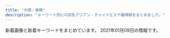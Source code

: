 ```yaml
---
title: "大塚・巣鴨"
description: "キーワード別にの巨乳アジアン・チャイナエステ嬢情報をまとめました。"
---
```


新着画像と新着キーワードをまとめています。
2021年01月09日の情報です。

<DmmAffiliateIns />
<KeywordTable
  shops={
    [
    {
        "name": "SAKURA \u30ea\u30e9\u30af\u30bc\u30fc\u30b7\u30e7\u30f3",
        "url": "https://sakura.aoaoeo.com/",
        "station": "JR\u5927\u585a\u99c5\u5317\u53e3",
        "img_links": [
            "https://sakura.aoaoeo.com/wp-content/uploads/2019/06/7865421saku.jpg",
            "https://sakura.aoaoeo.com/wp-content/uploads/2020/01/2111saku.jpg",
            "https://sakura.aoaoeo.com/wp-content/themes/este/img/1.jpg",
            "https://sakura.aoaoeo.com/wp-content/themes/este/img/top-img01c.png",
            "https://sakura.aoaoeo.com/wp-content/themes/este/img/call.png",
            "https://sakura.aoaoeo.com/wp-content/themes/este/img/tel_footer.png",
            "https://sakura.aoaoeo.com/wp-content/themes/este/img/tel_header.png",
            "https://sakura.aoaoeo.com/wp-content/uploads/2019/06/4321saku.jpg",
            "https://sakura.aoaoeo.com/wp-content/themes/este/img/top-img01d.png",
            "https://sakura.aoaoeo.com/wp-content/themes/este/img/3.jpg",
            "https://sakura.aoaoeo.com/wp-content/themes/este/img/top-img01.png",
            "https://sakura.aoaoeo.com/wp-content/themes/este/img/top-img02.png",
            "https://sakura.aoaoeo.com/wp-content/themes/este/img/top-img03.png",
            "https://sakura.aoaoeo.com/wp-content/themes/este/img/4.jpg",
            "https://sakura.aoaoeo.com/wp-content/uploads/2019/06/4312saku.jpg",
            "https://sakura.aoaoeo.com/wp-content/themes/este/img/2.jpg",
            "https://sakura.aoaoeo.com/wp-content/themes/este/img/top-img05.png",
            "https://sakura.aoaoeo.com/wp-content/uploads/2019/06/87651saku.jpg"
        ],
        "keywords": {
            "E": 10,
            "D": 8
        }
    },
    {
        "keywords": {},
        "img_links": [
            "http://www.relax-luck.work/images/news_t.jpg",
            "http://www.relax-luck.work/img/erika1.jpg",
            "http://www.relax-luck.work/sp/images/ta.png",
            "http://www.relax-luck.work/images/rec1.jpg",
            "http://www.relax-luck.work/sp/img/erika2.jpg",
            "http://www.relax-luck.work/images/2.jpg",
            "http://www.relax-luck.work/images/head.jpg",
            "http://www.relax-luck.work/images/tr.jpg",
            "http://www.relax-luck.work/images/1.jpg",
            "http://www.relax-luck.work/images/ac1.jpg",
            "http://www.relax-luck.work/images/staff_t.jpg",
            "http://www.relax-luck.work/images/ta.jpg",
            "http://www.relax-luck.work/img/siori1.jpg",
            "http://www.relax-luck.work/img/miho1.jpg",
            "http://www.relax-luck.work/sp/images/staff_t.jpg",
            "http://www.relax-luck.work/sp/img/miho1.jpg",
            "http://www.relax-luck.work/images/sm.jpg",
            "http://www.relax-luck.work/sp/images/ac1.jpg",
            "http://www.relax-luck.work/sp/images/ac1.png",
            "http://www.relax-luck.work/sp/img/siori2.jpg",
            "http://www.relax-luck.work/img/sizuka2.jpg",
            "http://www.relax-luck.work/images/int2.png",
            "http://www.relax-luck.work/sp/staff/sizuka.jpg",
            "http://www.relax-luck.work/sp/img/siori1.jpg",
            "http://www.relax-luck.work/sp/img/erika1.jpg",
            "http://www.relax-luck.work/sp/images/tel.png",
            "http://www.relax-luck.work/img/siori2.jpg",
            "http://www.relax-luck.work/images/3.jpg",
            "http://www.relax-luck.work/images/interior_t.jpg",
            "http://www.relax-luck.work/images/rec2.jpg",
            "http://www.relax-luck.work/sp/img/miho2.jpg",
            "http://www.relax-luck.work/sp/staff/miho.jpg",
            "http://www.relax-luck.work/sp/staff/erika.jpg",
            "http://www.relax-luck.work/sp/images/int2.png",
            "http://www.relax-luck.work/sp/images/sys.png",
            "http://www.relax-luck.work/sp/images/rec1.jpg",
            "http://www.relax-luck.work/sp/images/rec2.jpg",
            "http://www.relax-luck.work/sp/menu/top.jpg",
            "http://www.relax-luck.work/sp/images/footer.jpg",
            "http://www.relax-luck.work/images/4.jpg",
            "http://www.relax-luck.work/sp/images/interior_t.jpg",
            "http://www.relax-luck.work/sp/images/news.jpg",
            "http://www.relax-luck.work/img/sizuka1.jpg",
            "http://www.relax-luck.work/sp/img/sizuka1.jpg",
            "http://www.relax-luck.work/img/erika2.jpg",
            "http://www.relax-luck.work/img/miho2.jpg",
            "http://www.relax-luck.work/sp/staff/siori.jpg",
            "http://www.relax-luck.work/sp/images/head.jpg",
            "http://www.relax-luck.work/sp/images/int1.png",
            "http://www.relax-luck.work/sp/img/sizuka2.jpg",
            "http://www.relax-luck.work/images/int1.png",
            "http://www.relax-luck.work/sp/menu/staff.jpg",
            "http://www.relax-luck.work/images/sys.png"
        ],
        "url": "http://www.relax-luck.work/",
        "station": "JR\u5de3\u9d28\u99c5\u6b63\u9762\u53e3",
        "name": "Relax Luck"
    },
    {
        "station": "JR\u99d2\u8fbc\u99c5\u5357\u53e3",
        "url": "http://iyashinomori.oks.bz/",
        "name": "\u7652\u3057\u306e\u68ee",
        "keywords": {},
        "img_links": [
            "http://iyashinomori.oks.bz/photos/sites/72/2020/10/2020101903342723.jpg",
            "http://iyashinomori.oks.bz/images/mobile.jpg",
            "http://iyashinomori.oks.bz/images/s_staff.png",
            "http://iyashinomori.oks.bz/images/room4.jpg",
            "http://iyashinomori.oks.bz/photos/sites/72/2020/10/2020101903203761.jpg",
            "http://iyashinomori.oks.bz/images/bj3.jpg",
            "http://iyashinomori.oks.bz/images/room2.jpg",
            "http://iyashinomori.oks.bz/images/top.jpg",
            "http://iyashinomori.oks.bz/images/room1.jpg",
            "http://iyashinomori.oks.bz/images/bj2.jpg",
            "http://iyashinomori.oks.bz/images/room3.jpg",
            "http://iyashinomori.oks.bz/photos/sites/72/2020/10/2020101903314523.jpg",
            "http://iyashinomori.oks.bz/photos/sites/72/2020/10/2020101903314625.jpg",
            "http://iyashinomori.oks.bz/photos/sites/72/2020/10/2020101903314748.jpg",
            "http://iyashinomori.oks.bz/images/s_news.jpg"
        ]
    },
    {
        "name": "\u30b9\u30c8\u30fc\u30ea\u30fc",
        "url": "http://www.ko-story.com/",
        "station": "JR\u99d2\u8fbc\u99c5\u5357\u53e3",
        "keywords": {
            "89": 2,
            "88": 6,
            "D": 8
        },
        "img_links": [
            "http://www.ko-story.com/css/nav/nav-005.jpg",
            "http://www.ko-story.com/css/top01-left03.jpg",
            "http://www.ko-story.com/css/top01-left02.jpg",
            "http://www.ko-story.com/css/nav/nav-002.jpg",
            "http://www.ko-story.com/css/staff/staff-012-b.jpg",
            "http://www.ko-story.com/css/staff/staff-0013-a.jpg",
            "http://www.ko-story.com/css/nav/nav-004.jpg",
            "http://www.ko-story.com/css/osusume-013.jpg",
            "http://www.ko-story.com/css/staff/staff-014-b.jpg",
            "http://www.ko-story.com/css/top01-left01.png",
            "http://www.ko-story.com/css/main-girl02.png",
            "http://www.ko-story.com/css/staff/staff-010-b.jpg",
            "http://www.ko-story.com/css/nav/nav-003.jpg",
            "http://www.ko-story.com/css/tel01.png",
            "http://www.ko-story.com/css/staff/staff-014-a.jpg",
            "http://www.ko-story.com/css/nav/nav-006.jpg",
            "http://www.ko-story.com/css/main-staff03.jpg",
            "http://www.ko-story.com/css/staff/staff-012-a.jpg",
            "http://www.ko-story.com/css/staff/staff-0013-b.jpg",
            "http://www.ko-story.com/css/head-change.jpg",
            "http://www.ko-story.com/css/staff/staff-010-a.jpg",
            "http://www.ko-story.com/css/osusume-0014a.jpg",
            "http://www.ko-story.com/css/nav/nav-001.jpg",
            "http://www.ko-story.com/css/nav/nav-007.jpg",
            "http://www.ko-story.com/css/main-staff01.jpg",
            "http://www.ko-story.com/css/osusume-011.jpg"
        ]
    },
    {
        "keywords": {
            "86": 24,
            "83": 6,
            "E": 6,
            "87": 6,
            "85": 18,
            "C": 30,
            "D": 42
        },
        "name": "RelaCute no.1\u30fb\u30ea\u30e9\u30ad\u30e5\u30fc\u30c8 no.1",
        "url": "http://mermaid.tyo.ac/",
        "station": "\u897f\u5de3\u9d28\u99c5A3",
        "img_links": [
            "http://mermaid.tyo.ac/photos/sites/9/2021/01/2021010607373428.jpg",
            "http://mermaid.tyo.ac/photos/sites/9/2020/07/2020070504014156.jpg",
            "http://mermaid.tyo.ac/photos/sites/9/2020/07/2020070504013841.jpg",
            "http://mermaid.tyo.ac/images/themes/blue/mobile.jpg",
            "http://mermaid.tyo.ac/images/themes/blue/s_ranking.png",
            "http://mermaid.tyo.ac/photos/sites/9/2021/01/2021010607193192.jpg",
            "http://mermaid.tyo.ac/images/themes/blue/no1.png",
            "http://mermaid.tyo.ac/photos/sites/9/2020/07/2020070504012584.jpg",
            "http://mermaid.tyo.ac/photos/sites/9/2020/07/2020070504014471.jpg",
            "http://mermaid.tyo.ac/images/themes/blue/no2.png",
            "http://mermaid.tyo.ac/images/themes/blue/r3.jpg",
            "http://mermaid.tyo.ac/photos/sites/9/2020/07/2020070504013427.jpg",
            "http://mermaid.tyo.ac/photos/sites/9/2021/01/2021010607193459.jpg",
            "http://mermaid.tyo.ac/images/room3.jpg",
            "http://mermaid.tyo.ac/photos/sites/9/2021/01/2021010607374728.jpg",
            "http://mermaid.tyo.ac/photos/sites/9/2021/01/2021010607193226.jpg",
            "http://mermaid.tyo.ac/images/themes/blue/s_link.png",
            "http://mermaid.tyo.ac/images/themes/blue/line.png",
            "http://mermaid.tyo.ac/photos/sites/9/2020/07/202007050401424.jpg",
            "http://mermaid.tyo.ac/photos/sites/9/2020/07/2020070504013325.jpg",
            "http://mermaid.tyo.ac/photos/sites/9/2020/07/2020070504013943.jpg",
            "http://mermaid.tyo.ac/photos/sites/9/2020/07/2020070504014544.jpg",
            "http://mermaid.tyo.ac/photos/sites/9/2020/07/2020070504013573.jpg",
            "http://mermaid.tyo.ac/photos/sites/9/2020/07/2020070504012859.jpg",
            "http://mermaid.tyo.ac/photos/sites/9/2020/07/2020070504013113.jpg",
            "http://mermaid.tyo.ac/images/themes/blue/s_zysx.png",
            "http://mermaid.tyo.ac/photos/sites/9/2020/07/2020070504012720.jpg",
            "http://mermaid.tyo.ac/photos/sites/9/2021/01/2021010607375590.jpg",
            "http://mermaid.tyo.ac/images/room4.jpg",
            "http://mermaid.tyo.ac/photos/sites/9/2020/07/202007050401371.jpg",
            "http://mermaid.tyo.ac/images/room2.jpg",
            "http://mermaid.tyo.ac/photos/sites/9/2021/01/202101060719336.jpg",
            "http://mermaid.tyo.ac/photos/sites/9/2021/01/2021010607374113.jpg",
            "http://mermaid.tyo.ac/images/themes/blue/s_staff.png",
            "http://mermaid.tyo.ac/photos/sites/9/2021/01/2021010607193228.jpg",
            "http://mermaid.tyo.ac/images/themes/blue/s_newface.png",
            "http://mermaid.tyo.ac/images/room1.jpg",
            "http://mermaid.tyo.ac/photos/sites/9/2020/07/2020070504014629.jpg",
            "http://mermaid.tyo.ac/images/themes/blue/s_pickup.png",
            "http://mermaid.tyo.ac/images/themes/blue/s_news.png",
            "http://mermaid.tyo.ac/photos/sites/9/2020/07/2020070504013051.jpg"
        ]
    },
    {
        "img_links": [
            "http://rin-este.info/wp-content/themes/este/img/top-img01.png",
            "http://rin-este.info/wp-content/uploads/2018/01/1saijojsaiosa.jpg",
            "http://rin-este.info/wp-content/uploads/2017/12/shaujsialskas.jpg",
            "http://rin-este.info/wp-content/themes/este/img/1.jpg",
            "http://rin-este.info/wp-content/themes/este/img/3.jpg",
            "http://rin-este.info/wp-content/themes/este/img/4.jpg",
            "http://rin-este.info/wp-content/themes/este/img/2.jpg",
            "http://rin-este.info/wp-content/uploads/2018/01/3sjaioaoisaas.jpg",
            "http://rin-este.info/wp-content/uploads/2018/01/jsioaioasoai.jpg",
            "http://rin-este.info/wp-content/uploads/2017/12/00002101021.jpg",
            "http://rin-este.info/wp-content/themes/este/img/tel.png",
            "http://rin-este.info/wp-content/uploads/2017/12/0000000000.jpg",
            "http://rin-este.info/wp-content/themes/este/img/call.png",
            "http://rin-este.info/wp-content/uploads/2017/12/sajioaioaa1.jpg",
            "http://rin-este.info/wp-content/uploads/2017/12/0006.jpg"
        ],
        "station": "JR\u5927\u585a\u99c5\u5357\u53e3",
        "url": "http://rin-este.info/",
        "keywords": {
            "D": 16,
            "C": 4,
            "E": 3,
            "F": 4
        },
        "name": "\u51db\u82b1 \u308a\u3093\u304b"
    },
    {
        "keywords": {
            "E": 7,
            "C": 3,
            "D": 14
        },
        "img_links": [
            "http://ko-relax.info/wp-content/themes/este/img/top-img02.png",
            "http://ko-relax.info/wp-content/uploads/2020/06/44.jpg",
            "http://ko-relax.info/wp-content/uploads/2017/12/jsioajioaos1.jpg",
            "http://ko-relax.info/wp-content/themes/este/img/top-img03.png",
            "http://ko-relax.info/wp-content/uploads/2020/06/11.jpg",
            "http://ko-relax.info/wp-content/themes/este/img/1.jpg",
            "http://ko-relax.info/wp-content/uploads/2017/12/jsioajoiaas12.jpg",
            "http://ko-relax.info/wp-content/uploads/2020/06/55.jpg",
            "http://ko-relax.info/wp-content/uploads/2020/06/33.jpg",
            "http://ko-relax.info/wp-content/themes/este/img/top-img01.png",
            "http://ko-relax.info/wp-content/themes/este/img/tel.png",
            "http://ko-relax.info/wp-content/themes/este/img/call.png",
            "http://ko-relax.info/wp-content/uploads/2020/06/22.jpg"
        ],
        "url": "http://ko-relax.info/",
        "name": "\u3066\u3082\u307f\u3084",
        "station": "JR\u99d2\u8fbc\u99c5\u6771\u53e3"
    },
    {
        "img_links": [
            "http://es-romance.work/_src/50927114/wechatimg1613.jpg",
            "http://es-romance.work/_src/50572196/wechatimg401_20201111115842621.jpg",
            "http://es-romance.work/_src/50572175/navinavi_01.png",
            "http://es-romance.work/_src/50572199/wechatimg403_20201111115842580.jpg",
            "http://es-romance.work/_src/50927258/wechatimg1613.jpg",
            "http://es-romance.work/_src/51012032/wechatimg26_20201216144753104.jpg",
            "http://es-romance.work/_src/50572204/wechatimg401_20201111115842621.jpg",
            "http://es-romance.work/_src/50801631/wechatimg1562.jpg",
            "http://es-romance.work/_src/50801632/wechatimg1562.jpg",
            "http://es-romance.work/_src/51012031/wechatimg29_20201216144753098.jpg",
            "http://es-romance.work/_src/50801637/wechatimg1561.jpg",
            "http://es-romance.work/_src/51012034/wechatimg26_20201216144753104.jpg",
            "http://es-romance.work/_src/50801636/wechatimg1561.jpg",
            "http://es-romance.work/_src/50572185/slider3_20201209160139119.jpg",
            "http://es-romance.work/_src/51012028/wechatimg28_20201216144753096.jpg",
            "http://es-romance.work/_src/50801638/wechatimg1561.jpg",
            "http://es-romance.work/_src/51012026/wechatimg28_20201216144753096.jpg",
            "http://es-romance.work/_src/50927122/wechatimg1613.jpg",
            "http://es-romance.work/_src/50906836/wechatimg1563.jpg",
            "http://es-romance.work/_src/51012023/wechatimg26_20201216144753104.jpg",
            "http://es-romance.work/_src/50572186/slider1_20201209160139057.jpg",
            "http://es-romance.work/_src/50572197/wechatimg401_20201111115842621.jpg",
            "http://es-romance.work/_src/50572198/wechatimg403_20201111115842580.jpg",
            "http://es-romance.work/_src/50927123/wechatimg1619.jpg",
            "http://es-romance.work/_src/50927124/wechatimg1619.jpg",
            "http://es-romance.work/_src/50927127/wechatimg1478.jpg",
            "http://es-romance.work/_src/50572170/slider5_20201209160139125.jpg",
            "http://es-romance.work/_src/50572130/wechatimg198_20190126093224863.jpg",
            "http://es-romance.work/_src/50927121/wechatimg1613.jpg",
            "http://es-romance.work/_src/50906837/wechatimg1563.jpg",
            "http://es-romance.work/_src/51012033/wechatimg26_20201216144753104.jpg",
            "http://es-romance.work/_src/51012027/wechatimg28_20201216144753096.jpg",
            "http://es-romance.work/_src/50572184/slider2_20201209160139115.jpg",
            "http://es-romance.work/_src/50801641/wechatimg1562.jpg",
            "http://es-romance.work/_src/51012166/wechatimg28_20201216144753096.jpg",
            "http://es-romance.work/_src/50572128/_k3_4082.jpg",
            "http://es-romance.work/_src/50572179/cam.jpg",
            "http://es-romance.work/_src/50572177/navinavi_02.png",
            "http://es-romance.work/_src/50927126/wechatimg1478.jpg",
            "http://es-romance.work/_src/50572193/wechatimg402.jpg",
            "http://es-romance.work/_src/50572192/wechatimg402.jpg",
            "http://es-romance.work/_src/50572200/wechatimg403_20201111115842580.jpg",
            "http://es-romance.work/_src/50927125/wechatimg1619.jpg",
            "http://es-romance.work/_src/50906838/wechatimg1563.jpg",
            "http://es-romance.work/_src/50572203/wechatimg401_20201111115842621.jpg",
            "http://es-romance.work/_src/50572195/wechatimg401_20201111115842621.jpg",
            "http://es-romance.work/_src/50927128/wechatimg1478.jpg",
            "http://es-romance.work/_src/50801639/wechatimg1562.jpg",
            "http://es-romance.work/_src/50572194/wechatimg402.jpg",
            "http://es-romance.work/_src/50801640/wechatimg1562.jpg",
            "http://es-romance.work/_src/51012029/wechatimg29_20201216144753098.jpg",
            "http://es-romance.work/_src/51012030/wechatimg29_20201216144753098.jpg",
            "http://es-romance.work/_src/50927120/wechatimg1613.jpg",
            "http://es-romance.work/_src/50572180/cam.jpg",
            "http://es-romance.work/_src/51012024/wechatimg29_20201216144753098.jpg"
        ],
        "url": "http://es-romance.work/",
        "keywords": {},
        "name": "\u304a\u5e30\u308aBABY",
        "station": "JR\u5de3\u9d28\u99c5\u6b63\u9762\u53e3"
    },
    {
        "url": "http://www.nekochan.masg.info/",
        "keywords": {
            "81": 1,
            "87": 1,
            "88": 3,
            "C": 1,
            "D": 3,
            "90": 1,
            "E": 2
        },
        "station": "JR\u99d2\u8fbc\u99c5\u6771\u53e3",
        "name": "\u306d\u3053\u3061\u3083\u3093",
        "img_links": [
            "http://www.nekochan.masg.info/files/002.jpg",
            "http://www.nekochan.masg.info/images/tel.jpg",
            "http://www.nekochan.masg.info/files/006.jpg",
            "http://www.nekochan.masg.info/images/staff_t.jpg",
            "http://www.nekochan.masg.info/images/interior_t.jpg",
            "http://www.nekochan.masg.info/files/004.jpg",
            "http://www.nekochan.masg.info/images/int2.jpg",
            "http://www.nekochan.masg.info/files/001.jpg",
            "http://www.nekochan.masg.info/files/001-02.jpg",
            "http://www.nekochan.masg.info/files/004-02.jpg",
            "http://www.nekochan.masg.info/images/head.jpg",
            "http://www.nekochan.masg.info/images/int1.jpg",
            "http://www.nekochan.masg.info/files/002-02.jpg",
            "http://www.nekochan.masg.info/images/sys.jpg",
            "http://www.nekochan.masg.info/files/003.jpg",
            "http://www.nekochan.masg.info/images/news.jpg",
            "http://www.nekochan.masg.info/images/mobile.jpg",
            "http://www.nekochan.masg.info/files/005.jpg",
            "http://www.nekochan.masg.info/files/006-02.jpg",
            "http://www.nekochan.masg.info/files/003-02.jpg",
            "http://www.nekochan.masg.info/files/005-02.jpg"
        ]
    },
    {
        "name": "\u3046\u3055\u304e",
        "keywords": {
            "85": 2,
            "D": 4,
            "86": 2
        },
        "station": "JR\u99d2\u8fbc\u99c5\u5317\u53e3",
        "url": "http://koukou.ests.co/",
        "img_links": [
            "http://koukou.a1.jps.cm/upload/sites/26/2020/10/202010230133115-350x467.jpg",
            "http://koukou.a1.jps.cm/upload/sites/26/2020/07/2020071510180978-200x268.jpg",
            "http://koukou.ests.co/images/staff_line.jpg",
            "http://koukou.ests.co/images/pick.jpg",
            "http://koukou.ests.co/images/link_line.jpg",
            "http://koukou.a1.jps.cm/upload/sites/26/2020/08/2020082905031069-200x268.jpg",
            "http://koukou.a1.jps.cm/upload/sites/26/2020/08/2020080301274439-350x467.jpg",
            "http://koukou.a1.jps.cm/upload/sites/26/2020/08/2020082905031069-350x467.jpg",
            "http://koukou.ests.co/images/acc2.jpg",
            "http://koukou.ests.co/images/news.jpg",
            "http://koukou.ests.co/images/acc1.jpg",
            "http://koukou.a1.jps.cm/upload/sites/26/2020/08/2020080301274439-200x268.jpg",
            "http://koukou.a1.jps.cm/upload/sites/26/2020/07/2020071510180978-350x467.jpg",
            "http://koukou.ests.co/images/mobile.jpg",
            "http://koukou.ests.co/images/top.jpg",
            "http://koukou.ests.co/images/acc4.jpg",
            "http://koukou.a1.jps.cm/upload/sites/26/2020/10/202010230133115-200x268.jpg",
            "http://koukou.ests.co/images/bjs3.jpg",
            "http://koukou.ests.co/images/acc3.jpg"
        ]
    },
    {
        "img_links": [
            "https://koi-relax.tokyo/wp-content/themes/este/img/top-img03d.png",
            "https://koi-relax.tokyo/wp-content/themes/este/img/tel.png",
            "https://koi-relax.tokyo/wp-content/themes/este/img/3.jpg",
            "https://koi-relax.tokyo/wp-content/themes/este/img/4.jpg",
            "https://koi-relax.tokyo/wp-content/uploads/2018/12/876543567890a.jpg",
            "https://koi-relax.tokyo/wp-content/uploads/2020/01/9tfuygihojsa.jpg",
            "https://koi-relax.tokyo/wp-content/themes/este/img/tel01.png",
            "https://koi-relax.tokyo/wp-content/uploads/2020/01/9rtfytughisa.jpg",
            "https://koi-relax.tokyo/wp-content/themes/este/img/top-img051.png",
            "https://koi-relax.tokyo/wp-content/uploads/2020/01/9saviyaa.jpg",
            "https://koi-relax.tokyo/wp-content/uploads/2019/12/warestdyfu.jpg",
            "https://koi-relax.tokyo/wp-content/themes/este/img/2.jpg",
            "https://koi-relax.tokyo/wp-content/uploads/2019/12/wearstdyfu.jpg",
            "https://koi-relax.tokyo/wp-content/uploads/2020/01/9ertsdyfugi.jpg",
            "https://koi-relax.tokyo/wp-content/themes/este/img/top-img02.png",
            "https://koi-relax.tokyo/wp-content/themes/este/img/top-img04.png",
            "https://koi-relax.tokyo/wp-content/themes/este/img/1.jpg",
            "https://koi-relax.tokyo/wp-content/uploads/2020/07/34567281.jpg",
            "https://koi-relax.tokyo/wp-content/uploads/2019/12/wearsdtiuyt.jpg",
            "https://koi-relax.tokyo/wp-content/themes/este/img/top-img01.png",
            "https://koi-relax.tokyo/wp-content/uploads/2019/12/aewrstdyfu.jpg"
        ],
        "url": "https://koi-relax.tokyo/",
        "name": "\u604b",
        "keywords": {
            "D": 15,
            "\u30bb\u30af\u30b7\u30fc": 2,
            "C": 3,
            "E": 6
        },
        "station": "JR\u5de3\u9d28\u99c5"
    },
    {
        "img_links": [
            "http://relax-orange.work/img/s5.jpg",
            "http://relax-orange.work/i/img/kanban.jpg",
            "http://relax-orange.work/i/img/s3.jpg",
            "http://relax-orange.work/img/m4.png",
            "http://relax-orange.work/img/sta1.jpg",
            "http://relax-orange.work/img/mobile-botton-0.png",
            "http://relax-orange.work/i/img/r3.jpg",
            "http://relax-orange.work/img/st1.jpg",
            "http://relax-orange.work/img/m30.png",
            "http://relax-orange.work/img/m60.png",
            "http://relax-orange.work/img/m5.png",
            "http://relax-orange.work/img/m6.png",
            "http://relax-orange.work/i/img/s1.jpg",
            "http://relax-orange.work/img/sta5.jpg",
            "http://relax-orange.work/img/m2.png",
            "http://relax-orange.work/i/img/acc.jpg",
            "http://relax-orange.work/img/m20.png",
            "http://relax-orange.work/img/st3.jpg",
            "http://relax-orange.work/i/img/r1.jpg",
            "http://relax-orange.work/img/st2.jpg",
            "http://relax-orange.work/img/m1.png",
            "http://relax-orange.work/img/m50.png",
            "http://relax-orange.work/i/img/s2.jpg",
            "http://relax-orange.work/img/sta3.jpg",
            "http://relax-orange.work/i/img/s5.jpg",
            "http://relax-orange.work/img/s1.jpg",
            "http://relax-orange.work/img/m3.png",
            "http://relax-orange.work/img/s2.jpg",
            "http://relax-orange.work/img/kanban.jpg",
            "http://relax-orange.work/img/nos.jpg",
            "http://relax-orange.work/img/st5.jpg",
            "http://relax-orange.work/i/img/sta5.jpg",
            "http://relax-orange.work/i/img/r2.jpg",
            "http://relax-orange.work/img/m40.png",
            "http://relax-orange.work/img/s3.jpg",
            "http://relax-orange.work/img/sta2.jpg",
            "http://relax-orange.work/i/img/r4.jpg"
        ],
        "url": "http://relax-orange.work/",
        "keywords": {
            "86": 4,
            "85": 3,
            "88": 3,
            "C": 14,
            "87": 3,
            "D": 4,
            "E": 3
        },
        "name": "\u30aa\u30ec\u30f3\u30b8",
        "station": "JR\u5de3\u9d28\u99c5\u5317\u53e3"
    },
    {
        "keywords": {},
        "url": "http://airelax.xyz/",
        "station": "\u5411\u539f\u99c5",
        "name": "\u611b",
        "img_links": [
            "http://airelax.xyz/images/6.jpg",
            "http://airelax.xyz/img/yoko1.jpg",
            "http://airelax.xyz/images/line.png",
            "http://airelax.xyz/images/sys1.png",
            "http://airelax.xyz/images/int1.png",
            "http://airelax.xyz/images/head.jpg",
            "http://airelax.xyz/images/4.jpg",
            "http://airelax.xyz/img/rina1.jpg",
            "http://airelax.xyz/img/yuri1.jpg",
            "http://airelax.xyz/images/1.jpg",
            "http://airelax.xyz/img/miho1.jpg",
            "http://airelax.xyz/images/2.jpg",
            "http://airelax.xyz/images/3.jpg",
            "http://airelax.xyz/images/int2.png",
            "http://airelax.xyz/images/staff_t.png",
            "http://airelax.xyz/img/ayaka1.jpg",
            "http://airelax.xyz/images/newface.jpg",
            "http://airelax.xyz/img/mai1.jpg",
            "http://airelax.xyz/images/7.jpg",
            "http://airelax.xyz/images/info.jpg",
            "http://airelax.xyz/images/5.jpg",
            "http://airelax.xyz/images/interior_t.png",
            "http://airelax.xyz/img/hitomi1.jpg"
        ]
    },
    {
        "img_links": [
            "http://rinpa-awa.info/wp/wp-content/themes/Butterfly2_ver_1_3/images/room/2.jpg",
            "http://rinpa-awa.info/wp/wp-content/uploads/2019/10/erastrdyfugihojp.jpg",
            "http://rinpa-awa.info/wp/wp-content/uploads/2019/12/rstdyfugiho.jpg",
            "http://rinpa-awa.info/wp/wp-content/uploads/2020/08/67543567a.jpg",
            "http://rinpa-awa.info/wp/wp-content/uploads/2019/12/trdyfugi.jpg",
            "http://rinpa-awa.info/wp/wp-content/themes/Butterfly2_ver_1_3/images/room/4.jpg",
            "http://rinpa-awa.info/wp/wp-content/uploads/2020/06/fcgvhbjsa.jpg",
            "http://rinpa-awa.info/wp/wp-content/themes/Butterfly2_ver_1_3/event/top-img02.png",
            "http://rinpa-awa.info/wp/wp-content/themes/Butterfly2_ver_1_3/images/room/3.jpg",
            "http://rinpa-awa.info/wp/wp-content/uploads/2019/12/rdtfyugh.jpg",
            "http://rinpa-awa.info/wp/wp-content/uploads/2020/08/31222kasaoa.jpg",
            "http://rinpa-awa.info/wp/wp-content/uploads/2020/08/8765421.jpg",
            "http://rinpa-awa.info/wp/wp-content/uploads/2019/10/estrdyfugihoi.jpg",
            "http://rinpa-awa.info/wp/wp-content/uploads/2020/08/7865432f.jpg",
            "http://rinpa-awa.info/wp/wp-content/uploads/2019/10/estrdyfugiho.jpg",
            "http://rinpa-awa.info/wp/wp-content/themes/Butterfly2_ver_1_3/images/call.png",
            "http://rinpa-awa.info/wp/wp-content/uploads/2019/08/sdrtaytfuygihoi.jpg",
            "http://rinpa-awa.info/wp/wp-content/uploads/2019/12/srtdyfu.jpg",
            "http://rinpa-awa.info/wp/wp-content/themes/Butterfly2_ver_1_3/images/room/1.jpg",
            "http://rinpa-awa.info/wp/wp-content/uploads/2017/04/a.png",
            "http://rinpa-awa.info/wp/wp-content/themes/Butterfly2_ver_1_3/event/top-img01.png",
            "http://rinpa-awa.info/wp/wp-content/uploads/2019/09/setrdytfuygiuo.jpg",
            "http://rinpa-awa.info/wp/wp-content/uploads/2019/12/arstdyfu.jpg",
            "http://rinpa-awa.info/wp/wp-content/uploads/2017/05/d.png",
            "http://rinpa-awa.info/wp/wp-content/uploads/2019/12/esrtdyfugih.jpg",
            "http://rinpa-awa.info/wp/wp-content/uploads/2019/12/aewrestdyfu.jpg",
            "http://rinpa-awa.info/wp/wp-content/uploads/2019/12/erstdyfu.jpg",
            "http://rinpa-awa.info/wp/wp-content/uploads/2019/10/1setrdyfugiho.jpg",
            "http://rinpa-awa.info/wp/wp-content/uploads/2019/10/erstdfyguhijok.jpg",
            "http://rinpa-awa.info/wp/wp-content/uploads/2019/12/srdtyfugih.jpg",
            "http://rinpa-awa.info/wp/wp-content/uploads/2017/04/c.png",
            "http://rinpa-awa.info/wp/wp-content/uploads/2019/12/waerstdyfu.jpg",
            "http://rinpa-awa.info/wp/wp-content/uploads/2019/11/satfuygihkl.jpg",
            "http://rinpa-awa.info/wp/wp-content/uploads/2017/04/b.png",
            "http://rinpa-awa.info/wp/wp-content/uploads/2019/09/estdryfugi.jpg",
            "http://rinpa-awa.info/wp/wp-content/themes/Butterfly2_ver_1_3/event/top-img10.jpg",
            "http://rinpa-awa.info/wp/wp-content/uploads/2019/09/sdrftuygiho.jpg",
            "http://rinpa-awa.info/wp/wp-content/themes/Butterfly2_ver_1_3/images/tel.png"
        ],
        "name": "\u99a8-\u304b\u304a\u308a-",
        "keywords": {
            "D": 46
        },
        "url": "http://rinpa-awa.info/",
        "station": "JR\u5927\u585a\u99c5\u5317\u53e3"
    },
    {
        "url": "http://www.townnet.ne.jp/myondon/",
        "name": "\u660e\u6d1e",
        "station": "JR\u5927\u585a\u99c5\u5317\u53e3",
        "keywords": {},
        "img_links": [
            "http://www.townnet.ne.jp/myondon/top/staff/img/bb.jpg",
            "http://www.townnet.ne.jp/myondon/top/view/img/s_09.jpg",
            "http://www.townnet.ne.jp/myondon/top/view/img/s_06.jpg",
            "http://www.townnet.ne.jp/myondon/img/img_02.jpg",
            "http://www.townnet.ne.jp/myondon/top/view/img/s_01.jpg",
            "http://www.townnet.ne.jp/myondon/top/view/img/s_07.jpg",
            "http://www.townnet.ne.jp/myondon/top/staff/img/kaori_1.jpg",
            "http://www.townnet.ne.jp/myondon/top/staff/img/jun2.jpg",
            "http://www.townnet.ne.jp/myondon/top/view/img/s_04.jpg",
            "http://www.townnet.ne.jp/myondon/top/view/img/s_12.jpg",
            "http://www.townnet.ne.jp/myondon/top/view/img/s_03.jpg",
            "http://www.townnet.ne.jp/myondon/top/view/img/s_10.jpg",
            "http://www.townnet.ne.jp/myondon/top/staff/img/hal.jpg",
            "http://www.townnet.ne.jp/myondon/top/view/img/s_02.jpg",
            "http://www.townnet.ne.jp/myondon/top/view/img/s_11.jpg",
            "http://www.townnet.ne.jp/myondon/top/img/information.jpg",
            "http://www.townnet.ne.jp/myondon/top/img/net1.jpg",
            "http://www.townnet.ne.jp/myondon/top/view/img/s_08.jpg",
            "http://www.townnet.ne.jp/myondon/top/system/img/net.jpg",
            "http://www.townnet.ne.jp/myondon/top/staff/img/kaori.jpg",
            "http://www.townnet.ne.jp/myondon/top/system/img/price.jpg",
            "http://www.townnet.ne.jp/myondon/top/view/img/v_08.jpg",
            "http://www.townnet.ne.jp/myondon/top/view/img/v_07.jpg",
            "http://www.townnet.ne.jp/myondon/top/view/img/v_01.jpg",
            "http://www.townnet.ne.jp/myondon/top/view/img/v_02.jpg",
            "http://www.townnet.ne.jp/myondon/top/view/img/s_05.jpg",
            "http://www.townnet.ne.jp/myondon/top/staff/img/g_6576.jpg",
            "http://www.townnet.ne.jp/myondon/top/view/img/v_03.jpg",
            "http://www.townnet.ne.jp/myondon/top/view/img/v_04.jpg",
            "http://www.townnet.ne.jp/myondon/top/view/img/v_06.jpg",
            "http://www.townnet.ne.jp/myondon/top/view/img/v_05.jpg",
            "http://www.townnet.ne.jp/myondon/top/staff/img/aya.jpg",
            "http://www.townnet.ne.jp/myondon/top/staff/img/mari.jpg",
            "http://www.townnet.ne.jp/myondon/top/access/img/kanban.jpg"
        ]
    }
]
}
/>
<DmmAffiliateScript />
